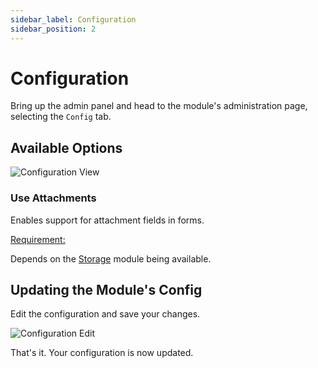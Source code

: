 ```yaml
---
sidebar_label: Configuration
sidebar_position: 2
---
```


# Configuration

Bring up the admin panel and head to the module's administration page, 
selecting the `Config` tab.

## Available Options

![Configuration View](/img/modules/forms/admin/config_view.png)

### Use Attachments

Enables support for attachment fields in forms.

<ins>Requirement:</ins>

Depends on the [Storage](../storage/storage.mdx) module being available.

## Updating the Module's Config

Edit the configuration and save your changes.

![Configuration Edit](/img/modules/forms/admin/config_edit.png)

That's it. Your configuration is now updated.

